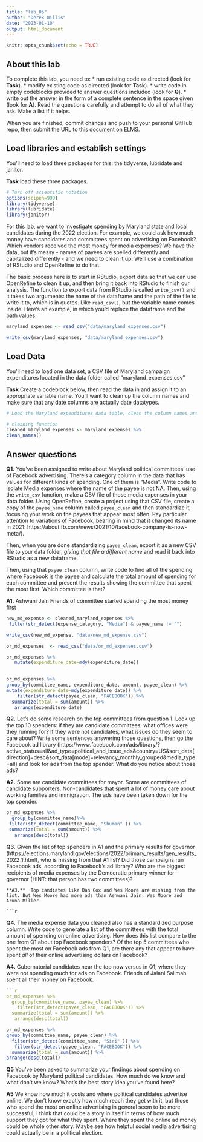 ```yaml
---
title: "lab_05"
author: "Derek Willis"
date: "2023-01-10"
output: html_document
---
```


```r
knitr::opts_chunk$set(echo = TRUE)
```

## About this lab

To complete this lab, you need to: \* run existing code as directed (look for **Task**). \* modify existing code as directed (look for **Task**). \* write code in empty codeblocks provided to answer questions included (look for **Q**). \* write out the answer in the form of a complete sentence in the space given (look for **A**). Read the questions carefully and attempt to do all of what they ask. Make a list if it helps.

When you are finished, commit changes and push to your personal GitHub repo, then submit the URL to this document on ELMS.

## Load libraries and establish settings

You'll need to load three packages for this: the tidyverse, lubridate and janitor.

**Task** load these three packages.

```r
# Turn off scientific notation
options(scipen=999)
library(tidyverse)
library(lubridate)
library(janitor)


```

For this lab, we want to investigate spending by Maryland state and local candidates during the 2022 election. For example, we could ask how much money have candidates and committees spent on advertising on Facebook? Which vendors received the most money for media expenses? We have the data, but it's messy - names of payees are spelled differently and capitalized differently - and we need to clean it up. We'll use a combination of RStudio and OpenRefine to do that.

The basic process here is to start in RStudio, export data so that we can use OpenRefine to clean it up, and then bring it back into RStudio to finish our analysis. The function to export data from RStudio is called `write_csv()` and it takes two arguments: the name of the dataframe and the path of the file to write it to, which is in quotes. Like `read_csv()`, but the variable name comes inside. Here's an example, in which you'd replace the dataframe and the path values.

```r

maryland_expenses <- read_csv("data/maryland_expenses.csv")

write_csv(maryland_expenses, "data/maryland_expenses.csv")
```


## Load Data

You'll need to load one data set, a CSV file of Maryland campaign expenditures located in the data folder called "maryland_expenses.csv"

**Task** Create a codeblock below, then read the data in and assign it to an appropriate variable name. You'll want to clean up the column names and make sure that any date columns are actually date datatypes.

```r
# Load the Maryland expenditures data table, clean the column names and convert columns with dates into actual dates.

# cleaning function
cleaned_maryland_expenses <- maryland_expenses %>%
clean_names()


```

## Answer questions

**Q1.** You've been assigned to write about Maryland political committees' use of Facebook advertising. There's a category column in the data that has values for different kinds of spending. One of them is "Media". Write code to isolate Media expenses where the name of the payee is not NA. Then, using the `write_csv` function, make a CSV file of those media expenses in your data folder. Using OpenRefine, create a project using that CSV file, create a copy of the `payee_name` column called `payee_clean` and then standardize it, focusing your work on the payees that appear most often. Pay particular attention to variations of Facebook, bearing in mind that it changed its name in 2021: https://about.fb.com/news/2021/10/facebook-company-is-now-meta/).

Then, when you are done standardizing `payee_clean`, export it as a new CSV file to your data folder, *giving that file a different name* and read it back into RStudio as a new dataframe.

Then, using that `payee_clean` column, write code to find all of the spending where Facebook is the payee and calculate the total amount of spending for each committee and present the results showing the committee that spent the most first. Which committee is that?

**A1.** Ashwani Jain  Friends of committee started spending the most money first

```r
new_md_expense <- cleaned_maryland_expenses %>%
 filter(str_detect(expense_category, "Media") & payee_name != "") 

```

```r
write_csv(new_md_expense, "data/new_md_expense.csv")
```

```r
or_md_expenses  <- read_csv("data/or_md_expenses.csv")
```

```r

or_md_expenses %>%
   mutate(expenditure_date=mdy(expenditure_date))
 

```

```r
or_md_expenses %>%
group_by(committee_name, expenditure_date, amount, payee_clean) %>%
mutate(expenditure_date=mdy(expenditure_date)) %>%
    filter(str_detect(payee_clean, "FACEBOOK")) %>%
  summarize(total = sum(amount)) %>%
   arrange(expenditure_date) 


```

**Q2.** Let's do some research on the top committees from question 1. Look up the top 10 spenders: if they are candidate committees, what offices were they running for? If they were not candidates, what issues do they seem to care about? Write some sentences answering those questions, then go the Facebook ad library (https://www.facebook.com/ads/library/?active_status=all&ad_type=political_and_issue_ads&country=US&sort_data\[direction\]=desc&sort_data\[mode\]=relevancy_monthly_grouped&media_type=all) and look for ads from the top spender. What do you notice about those ads?

**A2.** Some are candidate committees for mayor. Some are committees of candidate supporters. Non-candidates that spent a lot of money care about working families and immigration. The ads have been taken down for the top spender.

```r
or_md_expenses %>%
  group_by(committee_name)%>%
 filter(str_detect(committee_name, "Shuman" )) %>%
 summarize(total = sum(amount)) %>%
   arrange(desc(total)) 

```


**Q3.** Given the list of top spenders in A1 and the primary results for governor (https://elections.maryland.gov/elections/2022/primary_results/gen_results_2022_1.html), who is missing from that A1 list? Did those campaigns run Facebook ads, according to Facebook's ad library? Who are the biggest recipients of media expenses by the Democratic primary winner for governor (HINT: that person has two committees)?
```
**A3.**  Top candiates like Dan Cox and Wes Moore are missing from the list. But Wes Moore had more ads than Ashwani Jain. Wes Moore and Aruna Miller. 

```r
```

**Q4.** The media expense data you cleaned also has a standardized purpose column. Write code to generate a list of the committees with the total amount of spending on online advertising. How does this list compare to the one from Q1 about top Facebook spenders? Of the top 5 committees who spent the most on Facebook ads from Q1, are there any that appear to have spent *all* of their online advertising dollars on Facebook?

**A4.** Gubernatorial candidates near the top now versus in Q1, where they were not spending much for ads on Facebook.  Friends of Jalani Salimah spent all their money on Facebook. 




```r
```r
or_md_expenses %>%
  group_by(committee_name, payee_clean) %>%
    filter(str_detect(payee_clean, "FACEBOOK")) %>%
  summarize(total = sum(amount)) %>%
   arrange(desc(total)) 
```
```r
or_md_expenses %>%
group_by(committee_name, payee_clean) %>%
  filter(str_detect(committee_name, "Siri" )) %>%
   filter(str_detect(payee_clean, "FACEBOOK")) %>%
  summarize(total = sum(amount)) %>%
arrange(desc(total)) 
```

**Q5** You've been asked to summarize your findings about spending on Facebook by Maryland political candidates. How much do we know and what don't we know? What's the best story idea you've found here?

**A5** We know how much it costs and where political candidates advertise online. We don't know exactly how much reach they get with it, but those who spend the most on online advertising in general seem to be more successful, I think that could be a story in itself in terms of how much support they got for what they spent. Where they spent the online ad money could be whole other story. Maybe see how helpful social media advertising could actually be in a political election.
